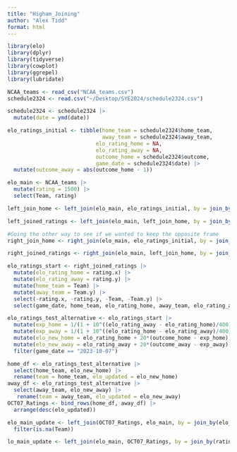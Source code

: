 ```yaml
---
title: "Higham_Joining"
author: "Alex Tidd"
format: html
---
```


```r
library(elo)
library(dplyr)
library(tidyverse)
library(cowplot)
library(ggrepel)
library(lubridate)
```

```r
NCAA_teams <- read_csv("NCAA_teams.csv")
schedule2324 <- read.csv("~/Desktop/SYE2024/schedule2324.csv")
```

```r
schedule2324 <- schedule2324 |>
  mutate(date = ymd(date))
```

```r
elo_ratings_initial <- tibble(home_team = schedule2324$home_team,
                              away_team = schedule2324$away_team,
                            elo_rating_home = NA,
                            elo_rating_away = NA,
                            outcome_home = schedule2324$outcome,
                            game_date = schedule2324$date) |>
  mutate(outcome_away = abs(outcome_home - 1))
```


```r
elo_main <- NCAA_teams |>
  mutate(rating = 1500) |>
  select(Team, rating)
```

```r
left_join_home <- left_join(elo_main, elo_ratings_initial, by = join_by(Team == home_team))
```

```r
left_joined_ratings <- left_join(elo_main, left_join_home, by = join_by(Team == away_team))
```

```r
#Going the other way to see if we wanted to keep the opposite frame
right_join_home <- right_join(elo_main, elo_ratings_initial, by = join_by(Team == home_team))

right_joined_ratings <- right_join(elo_main, left_join_home, by = join_by(Team == away_team))
```

```r
elo_ratings_start <- right_joined_ratings |>
  mutate(elo_rating_home = rating.x) |>
  mutate(elo_rating_away = rating.y) |>
  mutate(home_team = Team) |>
  mutate(away_team = Team.y) |>
  select(-rating.x, -rating.y, -Team, -Team.y) |>
  select(game_date, home_team, elo_rating_home, away_team, elo_rating_away, everything())
```

```r
elo_ratings_test_alternative <- elo_ratings_start |> 
  mutate(exp_home = 1/(1 + 10^((elo_rating_away - elo_rating_home)/400))) |>
  mutate(exp_away = 1/(1 + 10^((elo_rating_home - elo_rating_away)/400))) |>
  mutate(elo_new_home = elo_rating_home + 20*(outcome_home - exp_home)) |>
  mutate(elo_new_away = elo_rating_away + 20*(outcome_away - exp_away)) |>
  filter(game_date == "2023-10-07")
```

```r
home_df <- elo_ratings_test_alternative |>
  select(home_team, elo_new_home) |>
  rename(team = home_team, elo_updated = elo_new_home)
away_df <- elo_ratings_test_alternative |>
  select(away_team, elo_new_away) |>
   rename(team = away_team, elo_updated = elo_new_away)
OCT07_Ratings <- bind_rows(home_df, away_df) |>
  arrange(desc(elo_updated))
```

```r
elo_main_update <- left_join(OCT07_Ratings, elo_main, by = join_by(elo_updated == rating)) |>
  filter(is.na(Team))
```

```r
lo_main_update <- left_join(elo_main, OCT07_Ratings, by = join_by(rating == elo_updated))
```

